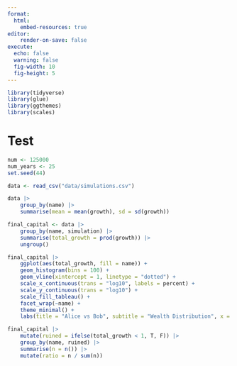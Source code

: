 ```yaml
---
format: 
  html:
    embed-resources: true
editor:
    render-on-save: false
execute: 
  echo: false
  warning: false
  fig-width: 10
  fig-height: 5
---
```



```r
library(tidyverse)
library(glue)
library(ggthemes)
library(scales)
```


# Test

```r
num <- 125000
num_years <- 25
set.seed(44)

data <- read_csv("data/simulations.csv")

data |>
    group_by(name) |>
    summarise(mean = mean(growth), sd = sd(growth))

final_capital <- data |>
    group_by(name, simulation) |>
    summarise(total_growth = prod(growth)) |>
    ungroup()
```

```r

final_capital |>
    ggplot(aes(total_growth, fill = name)) +
    geom_histogram(bins = 100) +
    geom_vline(xintercept = 1, linetype = "dotted") +
    scale_x_continuous(trans = "log10", labels = percent) +
    scale_y_continuous(trans = "log10") +
    scale_fill_tableau() +
    facet_wrap(~name) +
    theme_minimal() +
    labs(title = "Alice vs Bob", subtitle = "Wealth Distribution", x = "Total Growth after {num_years} years" |> glue(), y = "Number")

final_capital |>
    mutate(ruined = ifelse(total_growth < 1, T, F)) |>
    group_by(name, ruined) |>
    summarise(n = n()) |>
    mutate(ratio = n / sum(n))

```